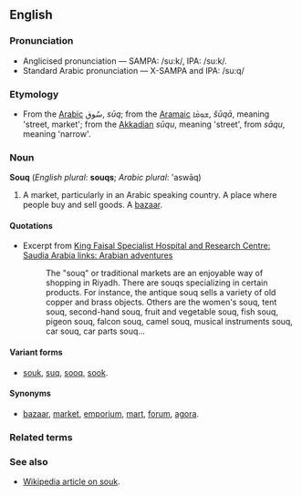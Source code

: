 == English ==

=== Pronunciation ===

* Anglicised pronunciation &mdash; SAMPA: /su:k/, IPA: /su:k/.
* Standard Arabic pronunciation &mdash; X-SAMPA and IPA: /su:q/

=== Etymology ===

* From the [[Arabic]] &#1587;&#1615;&#1608;&#1602;, ''s&#363;q''; from the [[Aramaic]] &#1835;&#1816;&#1852;&#1833;&#1845;&#1808;, ''&#353;&#363;q&#257;'', meaning 'street, market'; from the [[Akkadian]] ''s&#363;qu'', meaning 'street', from ''s&#257;qu'', meaning 'narrow'.

=== Noun ===

'''Souq''' (''English plural'': '''souqs'''; ''Arabic plural'': 'asw&#257;q)

# A market, particularly in an Arabic speaking country. A place where people buy and sell goods. A [[bazaar]].

==== Quotations ====

* Excerpt from [http://www.kfshrc.edu.sa/arabian/html/souq.html King Faisal Specialist Hospital and Research Centre: Saudia Arabia links: Arabian adventures]
*: The "souq" or traditional markets are an enjoyable way of shopping in Riyadh.  There are souqs specializing in certain products. For instance, the antique souq sells a variety of old copper and brass objects. Others are the women's souq, tent souq, second-hand souq, fruit and vegetable souq, fish souq, pigeon souq, falcon souq, camel souq, musical instruments souq, car souq, car parts souq...

==== Variant forms ====

* [[souk]], [[suq]], [[sooq]], [[sook]].

==== Synonyms ====

* [[bazaar]], [[market]], [[emporium]], [[mart]], [[forum]], [[agora]].

=== Related terms ===

=== See also ===

* [[w:Souk|Wikipedia article on souk]].